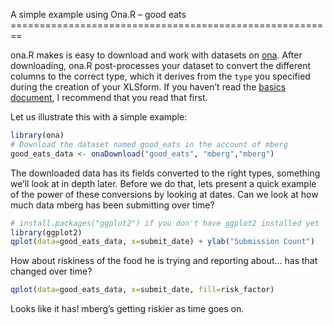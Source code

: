 <link href="http://kevinburke.bitbucket.org/markdowncss/markdown.css" rel="stylesheet"></link>
A simple example using Ona.R -- good eats
========================================================

ona.R makes is easy to download and work with datasets on [ona](https://ona.io). After downloading, ona.R post-processes your dataset to convert the different columns to the correct type, which it derives from the `type` you specified during the creation of your XLSform. If you haven't read the [basics document](https://github.com/onaio/ona.R/demo/Basics_of_ona.R.html), I recommend that you read that first.

Let us illustrate this with a simple example:

```r
library(ona)
# Download the dataset named good_eats in the account of mberg
good_eats_data <- onaDownload("good_eats", "mberg","mberg")
```

The downloaded data has its fields converted to the right types, something we'll look at in depth later. Before we do that, lets present a quick example of the power of these conversions by looking at dates. Can we look at how much data mberg has been submitting over time?

```r
# install.packages("ggplot2") if you don't have ggplot2 installed yet
library(ggplot2)
qplot(data=good_eats_data, x=submit_date) + ylab("Submission Count")
```

How about riskiness of the food he is trying and reporting about... has that changed over time?
```r
qplot(data=good_eats_data, x=submit_date, fill=risk_factor)
```
Looks like it has! mberg's getting riskier as time goes on.
